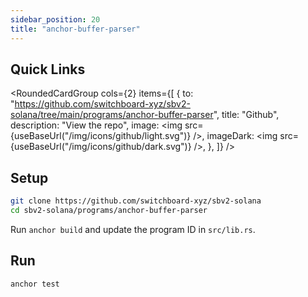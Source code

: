 ```yaml
---
sidebar_position: 20
title: "anchor-buffer-parser"
---
```



## Quick Links

<RoundedCardGroup
  cols={2}
  items={[
    {
      to: "https://github.com/switchboard-xyz/sbv2-solana/tree/main/programs/anchor-buffer-parser",
      title: "Github",
      description: "View the repo",
      image: <img src={useBaseUrl("/img/icons/github/light.svg")} />,
      imageDark: <img src={useBaseUrl("/img/icons/github/dark.svg")} />,
    },
  ]}
/>

## Setup

```bash
git clone https://github.com/switchboard-xyz/sbv2-solana
cd sbv2-solana/programs/anchor-buffer-parser
```

Run `anchor build` and update the program ID in `src/lib.rs`.

<!-- TODO: Add commands to update pubkey -->

## Run

```bash
anchor test
```
